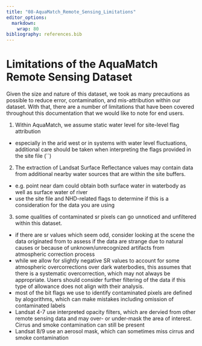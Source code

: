 ```yaml
---
title: "08-AquaMatch_Remote_Sensing_Limitations"
editor_options: 
  markdown: 
    wrap: 80
bibliography: references.bib
---
```


# Limitations of the AquaMatch Remote Sensing Dataset

Given the size and nature of this dataset, we took as many precautions as possible
to reduce error, contamination, and mis-attribution within our dataset. With that, there are a 
number of limitations that have been covered throughout this documentation that we
would like to note for end users. 

1) Within AquaMatch, we assume static water level for site-level flag attribution
  - especially in the arid west or in systems with water level fluctuations, 
  additional care should be taken when interpreting the flags provided in the
  site file (``)
  
2) The extraction of Landsat Surface Reflectance values may contain data from 
additional nearby water sources that are within the site buffers.
  - e.g. point near dam could obtain both surface water in waterbody as well
  as surface water of river
  - use the site file and NHD-related flags to determine if this is a consideration
  for the data you are using
  
3) some qualities of contaminated sr pixels can go unnoticed and unfiltered within
this dataset.
  - if there are sr values which seem odd, consider looking at the scene the
  data originated from to assess if the data are strange due to natural causes
  or because of unknown/unrecognized artifacts from atmospheric correction process
  - while we allow for slightly negative SR values to account for some atmospheric
  overcorrections over dark waterbodies, this assumes that there is a systematic
  overcorrection, which may not always be appropriate. Users should consider further
  filtering of the data if this type of allowance does not align with their analysis.
  - most of the bit flags we use to identify contaminated pixels are defined by
  alogorithms, which can make mistakes including omission of contaminated labels
  - Landsat 4-7 use interpreted opacity filters, which are dervied from other 
  remote sensing data and may over- or under-mask the area of interest. Cirrus
  and smoke contamination can still be present
  - Landsat 8/9 use an aerosol mask, which can sometimes miss cirrus and smoke 
  contamination
  